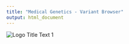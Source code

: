 ```yaml
---
title: "Medical Genetics - Variant Browser"
output: html_document
---
```


![](logo.png "Logo Title Text 1")
